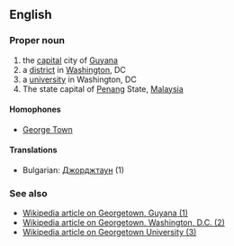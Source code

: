 ==English==

===Proper noun===

# the [[capital]] city of [[Guyana]]
# a [[district]] in [[Washington]], DC
# a [[university]] in Washington, DC
# The state capital of [[Penang]] State, [[Malaysia]]

====Homophones====

*[[George Town]]

====Translations====

*Bulgarian: [[Джорджтаун]] (1)

===See also===

*[[w:Georgetown, Guyana|Wikipedia article on Georgetown, Guyana (1)]]
*[[w:Georgetown, Washington, D.C.|Wikipedia article on Georgetown, Washington, D.C. (2)]]
*[[w:Georgetown University|Wikipedia article on Georgetown University (3)]]